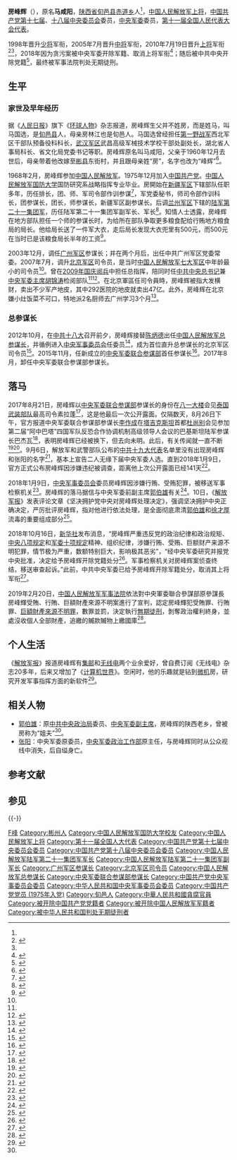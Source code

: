 {{Infobox military person
|name=房峰辉
|image name=FangFenghui.jpg
|width=
|job=[[File:China_Emblem_PLA.svg|22px]] [[中央军事委员会联合参谋部|中央军事委员会联合参谋部]]第1任参谋长
|job-1=[[File:China_Emblem_PLA.svg|22px]] [[中国人民解放军总参谋部|中国人民解放军总参谋部]]第12任总参谋长
|job2=
|period=2015年11月－2017年8月
|period-1=2012年10月－2015年11月
|birthname=马咸阳
|other_names=
|foreign_names=
|english_names=
|sex=男
|date of birth={{birth year and age|1951|4}}
|place of birth={{PRC}}[[陕西省|陕西省]][[旬邑县|旬邑县]][[赤道乡|赤道乡]]
|date of death=
|place of death=
|nationality={{PRC}}
|residence={{PRC}}[[北京市|北京市]]
|languages=[[汉语|汉语]]
|height=
|weight=
|party=<del>{{CPC}}</del>（1975年12月加入－2018年10月16日开除）
|rank=<del>[[File:PLAGeneral_r.png|40px]] [[中国人民解放军上将|中国人民解放军上将]]</del>（2010年7月晋升－2018年10月16日取消）
|spouse=
|relatives=父亲：马国选<br>母亲：房林江
|educate=
* [[中国人民解放军国防大学|中国人民解放军国防大学]]
|past=
|work=
|award=
|rankrecord=
* 1998年7月晋升[[中国人民解放军少将|少将]]军衔
* 2005年7月晋升[[中国人民解放军中将|中将]]军衔
* 2010年7月晋升[[中国人民解放军上将|上将]]军衔
* 2018年10月被开除军籍、取消军衔
}}

'''房峰辉'''（{{bd|1951年|4月|catIdx=F房}}），原名'''马咸阳'''，[[陕西省|陕西省]][[旬邑县|旬邑县]][[赤道乡|赤道乡]]人<ref name="往事" />，[[中国人民解放军上将|中国人民解放军上将]]，[[中国共产党|中国共产党]][[中国共产党第十七届中央委员会委员列表|第十七届]]、[[中国共产党第十八届中央委员会委员列表|十八届]][[中国共产党中央委员会|中央委员会]]委员，[[中央军事委员会|中央军委]]委员，[[第十一届全国人民代表大会代表名单|第十一届全国人民代表大会代表]]。

1998年晋升[[中国人民解放军少将|少将]]军衔，2005年7月晋升[[中国人民解放军中将|中将]]军衔，2010年7月19日晋升[[中国人民解放军上将|上将]]军衔<ref>{{cite web|url=http://news.163.com/10/0720/03/6C0N671L0001124J.html|title=北京兰州南京成都军区司令员等11人晋升上将|accessdate=2010-07-20|date=2010-07-20|publisher=网易|archive-url=https://web.archive.org/web/20110707060256/http://news.163.com/10/0720/03/6C0N671L0001124J.html|archive-date=2011-07-07|dead-url=yes}}</ref><ref name="ifeng" />，2018年因为贪污案被中央军委开除军籍、取消上将军衔<ref>{{Cite web|url=https://news.163.com/18/1016/18/DU8PFH110001899O.html|title=中共中央决定开除房峰辉党籍 取消其上将军衔|accessdate=2018-10-16|date=2018-10-16|publisher=网易|archive-date=2018-10-16|archive-url=https://web.archive.org/web/20181016165146/https://news.163.com/18/1016/18/DU8PFH110001899O.html|dead-url=no}}</ref>；随后被中共中央开除党籍<ref>{{Cite web|title=中共中央决定给予房峰辉开除党籍处分|url=http://www.xinhuanet.com/mil/2018-10/16/c_129972748.htm|accessdate=2019-02-21|date=2018-10-16|publisher=新华网|archive-date=2018-12-01|archive-url=https://web.archive.org/web/20181201222828/http://www.xinhuanet.com/mil/2018-10/16/c_129972748.htm|dead-url=no}}</ref>，最终被军事法院判处无期徒刑。

==生平==
=== 家世及早年经历 ===
据《[[人民日报|人民日报]]》旗下《[[环球人物杂志|环球人物]]》杂志报道，房峰辉生父并不姓房，而是姓马，叫马国选，是[[旬邑县|旬邑县]]人，母亲房林江也是旬邑人。马国选曾经担任[[中国人民解放军第一野战军|第一野战军]]西北军区干部队预备役科科长，[[中国人民解放军武汉军区|武汉军区]]武昌高级军械技术学校干部处副处长，湖北省人事局科长、省文化局党委书记等职。房峰辉原名叫马咸阳，父亲于1960年12月去世后，母亲带着他改嫁至[[彬州市|彬县]]东街村，并且跟母亲姓“房”，名字也改为“峰辉”<ref name="往事">{{cite web|url=https://www.thepaper.cn/newsDetail_forward_1952000|title=房峰辉往事：原名“马咸阳”，母亲改嫁后改名改姓|publisher=澎湃新闻|accessdate=2018-01-15|date=2018-01-15|archive-date=2018-01-15|archive-url=https://web.archive.org/web/20180115200824/http://www.thepaper.cn/newsDetail_forward_1952000|dead-url=no}}</ref>。

1968年2月，房峰辉参加[[中国人民解放军|中国人民解放军]]。1975年12月加入[[中国共产党|中国共产党]]。[[中国人民解放军国防大学|中国人民解放军国防大学]]国防研究系战略指挥专业毕业。房開始在[[中国人民解放军新疆军区|新疆军区]]下辖部队任职多年，历任排长，团、师、军司令部作训参谋<ref>{{Cite web|url=http://xian.qq.com/a/20121025/000316.htm|title=新任四总部首长两个是老陕 房峰辉任总参谋长|accessdate=2018-01-09|date=2012-10-25|publisher=腾讯网|archive-date=2018-01-10|archive-url=https://web.archive.org/web/20180110054618/http://xian.qq.com/a/20121025/000316.htm|dead-url=no}}</ref>，军党委秘书，师司令部作训科长，团参谋长，团长，师参谋长，新疆军区副参谋长。后调[[中国人民解放军兰州军区|兰州军区]]下辖的[[中国人民解放军陆军第七十六集团军|陆军第二十一集团军]]，历任陆军第二十一集团军副军长、军长<ref name="ifeng">{{cite web|url=http://renwuku.news.ifeng.com/index/detail/338/fangfenghui|title=房峰辉|accessdate=2017-04-28|publisher=凤凰网|archiveurl=https://web.archive.org/web/20170428052321/http://renwuku.news.ifeng.com/index/detail/338/fangfenghui|archivedate=2017-04-28|deadurl=yes}}</ref>。知情人士透露，房峰辉在地方部队担任一个师的参谋长时，为给所在部队争取更多粮食配给行贿地方粮食局的局长。他给局长送了一件军大衣，走后局长发现大衣兜里有500元，而500元在当时已是该粮食局长半年的工资<ref>{{cite web|url=http://www.bbc.com/zhongwen/simp/chinese-news-42632680|title=房峰辉落马 仍有十八届中委、候委被调查未公布房|accessdate=2018-01-11|date=2018-01-11|publisher=BBC中文网|archive-date=2018-01-14|archive-url=https://web.archive.org/web/20180114232115/http://www.bbc.com/zhongwen/simp/chinese-news-42632680|dead-url=no}}</ref>。

2003年12月，调任[[中国人民解放军广州军区|广州军区]]参谋长；并在两个月后，出任中共广州军区党委常委。2007年7月，调升[[中国人民解放军北京军区|北京军区]]司令员，是当时[[中国人民解放军|中国人民解放军]][[大军区|七大军区]]中年龄最小的司令员<ref name=ifeng/>。曾在[[首都各界庆祝中华人民共和国成立60周年大会|2009年国庆阅兵]]中担任总指挥，陪同时任[[中国共产党中央委员会总书记|中共中央总书记]]兼[[中国共产党中央军事委员会主席|中央军委主席]][[胡锦涛|胡锦涛]]检阅部队<ref name=zhihui/><ref>{{cite web|url=http://www.stnn.cc/reveal/200909/t20090929_1135629.html|title=国庆阅兵总指挥佚事：房峰辉中将|accessdate=2009-09-29|date=2009-09-29|publisher=星岛环球网|archive-url=https://web.archive.org/web/20091004135715/http://www.stnn.cc/reveal/200909/t20090929_1135629.html|archive-date=2009-10-04|dead-url=yes}}</ref>。在北京軍區任司令員時，房峰辉被指大发横财，卖出不少军产地皮，其中292医院的地皮就卖出47亿。此外，房峰辉在北京嫌小灶饭菜不可口，特地派2名厨师去广州学习3个月<ref name="房府">{{cite web|url=http://news.dwnews.com/china/news/2018-01-16/60035719.html|title=曝房峰辉惊人贪腐细节：狂卖军产 讲究吃喝|accessdate=2018-01-17|date=2018-01-16|publisher=多维新闻网|archive-date=2018-01-17|archive-url=https://web.archive.org/web/20180117070314/http://news.dwnews.com/china/news/2018-01-16/60035719.html|dead-url=no}}</ref>。

=== 总参谋长 ===
2012年10月，在[[中国共产党第十八次全国代表大会|中共十八大]]召开前夕，房峰辉接替[[陈炳德|陈炳德]]出任[[中国人民解放军总参谋部|中国人民解放军总参谋长]]，并循例进入[[中央军事委员会|中央军事委员会]]任委员<ref name="zhihui">{{cite web|url=http://news.ifeng.com/mainland/special/jfjrsbd/content-3/detail_2012_10/25/18555565_0.shtml|title=房峰辉任总参谋长：曾任国庆阅兵总指挥|accessdate=2012-10-25|date=2012-10-25|publisher=凤凰网|archive-date=2012-10-25|archive-url=https://web.archive.org/web/20121025093543/http://news.ifeng.com/mainland/special/jfjrsbd/content-3/detail_2012_10/25/18555565_0.shtml|dead-url=no}}</ref>，成为首位直升总参谋长的北京军区司令员<ref>{{cite web|url=http://www.takungpao.com/news/content/2012-10/25/content_1290601.htm|title=北京军区司令房峰辉破例直升总参谋长|accessdate=2012-10-25|date=2012-10-25|publisher=大公网|archiveurl=https://web.archive.org/web/20121030174442/http://www.takungpao.com/news/content/2012-10/25/content_1290601.htm|archivedate=2012-10-30|deadurl=yes}}</ref>。2015年11月，任新成立的[[中央军事委员会联合参谋部|中央军委联合参谋部]]首任参谋长<ref>{{cite news|url=http://www.thepaper.cn/newsDetail_forward_1417770|title=原总参谋长房峰辉上将任军委联合参谋部参谋长|date=2016-01-14|newspaper=澎湃新闻|accessdate=2016-01-14|archive-date=2016-01-16|archive-url=https://web.archive.org/web/20160116071033/http://www.thepaper.cn/newsDetail_forward_1417770|dead-url=no}}</ref>。2017年8月，卸任中央军委联合参谋部参谋长。

== 落马 ==
2017年8月21日，房峰辉以[[中央军事委员会联合参谋部|中央军委联合参谋部]]参谋长的身份在[[八一大楼|八一大楼]]会见[[泰国皇家军队|泰国武装部队]]最高司令素拉蓬<ref>{{Cite web|title=泰国武装部队最高司令素拉蓬与房峰辉举行会谈|url=http://world.qianlong.com/2017/0531/1727895.shtml|access-date=2021-10-14|date=2017-05-31|publisher=千龙网·中国首都网|archive-date=2021-10-23|archive-url=https://web.archive.org/web/20211023213119/http://world.qianlong.com/2017/0531/1727895.shtml}}</ref>，这是他最后一次公开露面。仅隔数天，8月26日下午，官方报道中央军委联合参谋部参谋长[[李作成|李作成]]在[[塔吉克斯坦|塔吉克斯坦]]首都[[杜尚别|杜尚别]]会见参加第二届“阿中巴塔”四国军队反恐合作协调机制高级领导人会议的巴基斯坦陆军参谋长巴杰瓦<ref>{{Cite web|title=中央军委联合参谋部参谋长李作成会见巴基斯坦陆军参谋长-|url=http://www.chinanews.com/mil/2017/08-26/8314745.shtml|access-date=2021-10-14|date=2017-08-26|publisher=中新网|archive-date=2021-10-26|archive-url=https://web.archive.org/web/20211026212003/http://www.chinanews.com/mil/2017/08-26/8314745.shtml}}</ref>，表明房峰辉已经被换下，但去向未明。此后，有关传闻就一直不断<ref>{{cite web|url=http://std.stheadline.com/daily/news-content.php?id=1657632&target=2|title=中央軍委委員房峰輝張陽落馬|accessdate=2017-09-01|date=2017-09-01|publisher=[[星島日報|星島日報]]|archive-date=2019-05-20|archive-url=https://web.archive.org/web/20190520054748/http://std.stheadline.com/daily/news-content.php?id=1657632&target=2|dead-url=no}}</ref><ref>{{cite web|url=http://news.sina.com.cn/c/nd/2017-11-30/doc-ifyphxwa7164963.shtml|title=国防部回应“张阳自杀及房峰辉被查传闻”|accessdate=2017-12-01|date=2017-11-30|publisher=新浪|archive-date=2017-11-30|archive-url=https://web.archive.org/web/20171130102442/http://news.sina.com.cn/c/nd/2017-11-30/doc-ifyphxwa7164963.shtml|dead-url=no}}</ref>。9月6日，解放军和武警部队公布的[[中国共产党第十九次全国代表大会|中共十九大]][[中国共产党第十九次全国代表大会代表名单|代表]]名单里没有出现房峰辉和张阳的名字<ref>{{Cite web|title=解放军和武警部队选举产生出席中共十九大代表|url=http://www.xinhuanet.com//2017-09/06/c_129697198.htm|access-date=2021-09-08|date=2017-09-06|publisher=新华网|archive-date=2021-05-17|archive-url=https://web.archive.org/web/20210517132017/http://www.xinhuanet.com//2017-09/06/c_129697198.htm|dead-url=no}}</ref>，基本上宣告二人无缘下届中央军委人选。直到2018年1月9日，官方正式公布房峰辉因涉嫌违纪被调查，距离他上次公开露面已经141天<ref>{{cite web|url=http://www.dwnews.com/big5/index.html...1515683305633|title=房峰輝終落馬 此前曾一度消失141天|accessdate=2018-01-11|date=2018-01-09|publisher=多维新闻网|deadurl=yes}}</ref>。

2018年1月9日，[[中央军事委员会|中央军事委员会]]委员房峰辉因涉嫌行贿、受贿犯罪，被移送军事检察机关<ref>{{cite web|url=http://www.xinhuanet.com/legal/2018-01/09/c_1122234447.htm|title=房峰辉因涉嫌行贿、受贿犯罪被移送军事检察机关依法处理|accessdate=2018-01-09|date=2018-01-09|publisher=新華网|archive-date=2018-01-09|archive-url=https://web.archive.org/web/20180109145428/http://www.xinhuanet.com/legal/2018-01/09/c_1122234447.htm|dead-url=no}}</ref>。房峰辉的落马据信与中央军委前副主席[[郭伯雄|郭伯雄]]有关<ref>{{cite web|url=http://www.zaobao.com/news/china/story20180111-825958|title=查办房峰辉后持续反腐态势 分析：今后还有“军老虎”落马|accessdate=2018-01-11|author=于泽远|date=2018-01-11|publisher=联合早报}}</ref>。10日，《[[解放軍報|解放军报]]》发表评论文章《坚决拥护党中央对房峰辉处理决定》，强调坚决拥护中央正确决定，严厉批评房峰辉，指对他进行依法处理，是全面彻底肃清[[郭伯雄|郭伯雄]]和[[徐才厚|徐才厚]]流毒的重要组成部分<ref>{{cite web|url=http://inews.ifeng.com/54981024/news.shtml|title=军报：坚决拥护党中央对房峰辉处理决定|accessdate=2018-01-10|date=2018-01-11|publisher=凤凰网|archive-date=2018-01-11|archive-url=https://web.archive.org/web/20180111224146/http://inews.ifeng.com/54981024/news.shtml|dead-url=no}}</ref>。

2018年10月16日，[[新华社|新华社]]发布消息，“房峰辉严重违反党的政治纪律和政治规矩、[[中央八项规定|中央八项规定]]和[[中央军委加强自身作风建设十项规定|军委十项规定]]精神、组织纪律，涉嫌行贿、受贿、巨额财产来源不明犯罪，情节极为严重，数额特别巨大，影响极其恶劣”，“经中央军委研究并报党中央批准，决定给予房峰辉开除党籍处分<ref>{{Cite web|url=https://news.sina.com.cn/c/2018-10-16/doc-ifxeuwws4948714.shtml|title=中央军委原委员房峰辉和张阳被开除党籍|accessdate=2018-10-16|date=2018-10-16|publisher=新浪|archive-date=2018-10-16|archive-url=https://web.archive.org/web/20181016151508/https://news.sina.com.cn/c/2018-10-16/doc-ifxeuwws4948714.shtml|dead-url=no}}</ref>。军事检察机关对房峰辉案侦查终结，移送审查起诉。”此前，中共中央军委已给予房峰辉开除军籍处分，取消其上将军衔<ref>{{Cite news|url=http://news.cctv.com/2018/10/16/ARTIYYUa5LYtFxsBv972JbMN181016.shtml|title=中共中央决定给予房峰辉开除党籍处分 将房峰辉涉嫌严重违法犯罪案移送审查起诉|date=2018-10-16|work=央视网|accessdate=2018-10-16|archive-date=2018-10-16|archive-url=https://web.archive.org/web/20181016164925/http://news.cctv.com/2018/10/16/ARTIYYUa5LYtFxsBv972JbMN181016.shtml|dead-url=no}}</ref>。

2019年2月20日，[[中国人民解放军军事法院|中国人民解放军军事法院]]依法對中央軍委聯合參謀部原參謀長房峰輝受賄、行賄、巨額財產來源不明案進行了宣判，認定房峰輝犯受賄罪、行賄罪、[[巨额财产来源不明罪|巨額財產來源不明罪]]，數罪並罰，決定執行[[無期徒刑|無期徒刑]]，剝奪政治權利終身，並處沒收個人全部財產，追繳的贓款贓物上繳國庫<ref>{{Cite web|url=https://www.hk01.com/即時中國/297458/軍老虎-房峰輝涉賄被判處無期徒刑|title=【軍老虎】房峰輝涉賄被判處無期徒刑|accessdate=2019-02-20|date=2019-02-20|publisher=香港01}}</ref>。

==个人生活==
《[[解放军报|解放军报]]》报道房峰辉有[[集邮|集邮]]和[[无线电|无线电]]两个业余爱好，曾自费订阅《无线电》杂志20多年，后来又增加了《[[计算机世界|计算机世界]]》。空闲时，他的乐趣就是钻到[[微型计算机|微机]]房，研究开发军事指挥方面的新软件<ref>{{cite web|url=https://view.inews.qq.com/a/20180110A00N9S00|title=和房峰辉、张阳一样的人，还有6个！|accessdate=2018-01-10|author=长安街知事|date=2018-01-10|publisher=腾讯新闻}}</ref>。

== 相关人物 ==

* [[郭伯雄|郭伯雄]]：原[[中国共产党中央政治局|中共中央政治局]]委员、[[中央军委副主席|中央军委副主席]]，房峰辉的陕西老乡，曾被房称为“姐夫”<ref name="往事" />。
* [[张阳|张阳]]：中央军委原委员，[[中央军事委员会政治工作部|中央军委政治工作部]]原主任，与房峰辉同时从公众视线中消失，后自缢身亡。

== 参考文献 ==
{{Reflist|30em}}
== 参见 ==
{{-}}
{{start box}}
{{s-mil|pla}}
{{s-new}}
{{s-title|[[中央军事委员会联合参谋部|中央军事委员会联合参谋部]]参谋长|2015年11月－2017年8月}}
{{s-after|[[李作成|李作成]]}}
{{s-before|[[陈炳德|陈炳德]]}}
{{s-title|[[中国人民解放军总参谋部|中国人民解放军总参谋长]]|2012年10月－2015年11月}}
{{s-none|[[中国人民解放军总参谋部|总参谋部]][[深化国防和军队改革|机构撤销]]}}
{{s-before|[[朱启|朱启]]}}
{{s-title|[[中国人民解放军北京军区|中国人民解放军北京军区]]司令员|2007年6月－2012年10月}}
{{s-after|[[张仕波|张仕波]]}}
{{s-before|[[高春翔|高春翔]]}}
{{s-title|[[中国人民解放军广州军区|中国人民解放军广州军区]]参谋长|2003年12月－2007年6月}}
{{s-after|[[徐粉林|徐粉林]]|rows=2}}
{{s-before|[[郑守增|郑守增]]}}
{{s-title|[[中国人民解放军陆军第七十六集团军|中国人民解放军陆军第二十一集团军]]军长|1999年－2003年12月}}
{{end box}}
{{中共十八大到十九大期间的反腐败工作}}
{{中央军委/18|委员}}
{{中国人民解放军总参谋长}}
{{中国人民解放军北京军区司令员|nocat}}
{{中国人民解放军上将/2010}}
{{Authority control}}
{{DEFAULTSORT:Fang房}}
[[Category:房姓|F峰]]
[[Category:彬州人|Category:彬州人]]
[[Category:中国人民解放军国防大学校友|Category:中国人民解放军国防大学校友]]
[[Category:中国人民解放军上将|Category:中国人民解放军上将]]
[[Category:第十一届全国人大代表|Category:第十一届全国人大代表]]
[[Category:中国共产党第十七届中央委员会委员|Category:中国共产党第十七届中央委员会委员]]
[[Category:中国共产党第十八届中央委员会委员|Category:中国共产党第十八届中央委员会委员]]
[[Category:中国人民解放军陆军第二十一集团军军长|Category:中国人民解放军陆军第二十一集团军军长]]
[[Category:中国人民解放军陆军第二十一集团军副军长|Category:中国人民解放军陆军第二十一集团军副军长]]
[[Category:广州军区参谋长|Category:广州军区参谋长]]
[[Category:北京军区司令员|Category:北京军区司令员]]
[[Category:中国人民解放军总参谋长|Category:中国人民解放军总参谋长]]
[[Category:中央军委联合参谋部参谋长|Category:中央军委联合参谋部参谋长]]
[[Category:中国共产党中央军事委员会委员|Category:中国共产党中央军事委员会委员]]
[[Category:中华人民共和国中央军事委员会委员|Category:中华人民共和国中央军事委员会委员]]
[[Category:中国共产党党员_(1975年入党)|Category:中国共产党党员 (1975年入党)]]
[[Category:旬邑人|Category:旬邑人]]
[[Category:中華人民共和國貪腐官員|Category:中華人民共和國貪腐官員]]
[[Category:被开除中国共产党党籍者|Category:被开除中国共产党党籍者]]
[[Category:被开除中国人民解放军军籍者|Category:被开除中国人民解放军军籍者]]
[[Category:被中华人民共和国判处无期徒刑者|Category:被中华人民共和国判处无期徒刑者]]